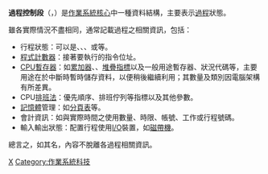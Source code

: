 {{NoteTA
|G1 = IT
|1 = zh-cn:变址寄存器; zh-tw:索引暫存器;
|2 = zh-cn:进程; zh-tw:過程; zh-hk:行程;
}}
{{各地中文名
|cn = 进程控制块
|tw = 過程控制段
|hk = 行程控制表
}}
'''過程控制段'''（{{Lang-en|Process Control Block}}，{{Lang|en|PCB}}）是[[作業系統|作業系統]][[内核|核心]]中一種資料結構，主要表示[[過程|過程]]狀態。

雖各實際情況不盡相同，{{Lang|en|PCB}}通常記載過程之相關資訊，包括：

* 行程狀態：可以是{{Lang|en|new}}、{{Lang|en|ready}}、{{Lang|en|running}}、{{Lang|en|waiting}}或{{Lang|en|blocked}}等。
* [[程式計數器|程式計數器]]：接著要執行的指令位址。
* [[CPU|CPU]][[暫存器|暫存器]]：如[[累加器|累加器]]、{{link-en|索引暫存器|Index register}}、[[堆疊|堆疊指標]]以及一般用途暫存器、狀況代碼等，主要用途在於中斷時暫時儲存資料，以便稍後繼續利用；其數量及類別因電腦架構有所差異。
* CPU[[排班法|排班法]]：優先順序、排班佇列等指標以及其他參數。
* [[記憶體|記憶體]]管理：如[[分頁表|分頁表]]等。
* 會計資訊：如{{Lang|en|CPU}}與實際時間之使用數量、時限、帳號、工作或行程號碼。
* 輸入輸出狀態：配置行程使用[[I/O|I/O]]裝置，如[[磁帶|磁帶機]]。

總言之，{{Lang|en|PCB}}如其名，內容不脫離各過程相關資訊。

{{操作系统}}

[[Category:数据结构|X]]
[[Category:作業系統科技|Category:作業系統科技]]